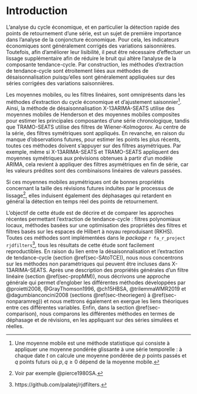 # Introduction {-}

L’analyse du cycle économique, et en particulier la détection rapide des points de retournement d'une série, est un sujet de première importance dans l'analyse de la conjoncture économique. 
Pour cela, les indicateurs économiques sont généralement corrigés des variations saisonnières.
Toutefois, afin d'améliorer leur lisibilité, il peut être nécessaire d'effectuer un lissage supplémentaire afin de réduire le bruit qui altère l'analyse de la composante tendance-cycle.
Par construction, les méthodes d’extraction de tendance-cycle sont étroitement liées aux méthodes de désaisonnalisation puisqu’elles sont généralement appliquées sur des séries corrigées des variations saisonnières. 

Les moyennes mobiles, ou les filtres linéaires, sont omniprésents dans les méthodes d'extraction du cycle économique et d'ajustement saisonnier^[
Une moyenne mobile est une méthode statistique qui consiste à appliquer une moyenne pondérée glissante à une série temporelle : à chaque date $t$ on calcule une moyenne pondérée de $p$ points passés et $q$ points futurs où $p,q\geq0$ dépend de la moyenne mobile.
]. 
Ainsi, la méthode de désaisonnalisation X-13ARIMA-SEATS utilise des moyennes mobiles de Henderson et des moyennes mobiles composites pour estimer les principales composantes d'une série chronologique, tandis que TRAMO-SEATS utilise des filtres de Wiener-Kolmogorov. 
Au centre de la série, des filtres symétriques sont appliqués. 
En revanche, en raison du manque d’observations futures, pour estimer les points les plus récents, toutes ces méthodes doivent s'appuyer sur des filtres asymétriques. 
Par exemple, même si X-13ARIMA-SEATS et TRAMO-SEATS appliquent des moyennes symétriques aux prévisions obtenues à partir d'un modèle ARIMA, cela revient à appliquer des filtres asymétriques en fin de série, car les valeurs prédites sont des combinaisons linéaires de valeurs passées. 

Si ces moyennes mobiles asymétriques ont de bonnes propriétés concernant la taille des révisions futures induites par le processus de lissage^[Voir par exemple @pierce1980SA.], elles induisent également des déphasages qui retardent en général la détection en temps réel des points de retournement.

L'objectif de cette étude est de décrire et de comparer les approches récentes permettant l’extraction de tendance-cycle : filtres polynomiaux locaux, méthodes basées sur une optimisation des propriétés des filtres et filtres basés sur les espaces de Hilbert à noyau reproduisant (RKHS).  
Toutes ces méthodes sont implémentées dans le *package* `r fa_r_project` `rjdfilters`^[https://github.com/palatej/rjdfilters.], tous les résultats de cette étude sont facilement reproductibles.
En raison du lien entre la désaisonnalisation et l'extraction de tendance-cycle (section \@ref(sec-SAtoTCE)), nous nous concentrons sur les méthodes non paramétriques qui peuvent être incluses dans X-13ARIMA-SEATS.
Après une description des propriétés générales d'un filtre linéaire (section \@ref(sec-propMM)), nous décrivons une approche générale qui permet d'englober les différentes méthodes développées par @proietti2008, @GrayThomson1996, @ch15HBSA, @trilemmaWMR2019 et @dagumbianconcini2008 (sections \@ref(sec-theoriegen) à \@ref(sec-nonparamreg)) et nous mettrons également en exergue les liens théoriques entre ces différentes variables.
Enfin, dans la section \@ref(sec-comparison), nous comparons les différentes méthodes en termes de déphasage et de révisions, en les appliquant sur des séries simulées et réelles.

    
\newpage



